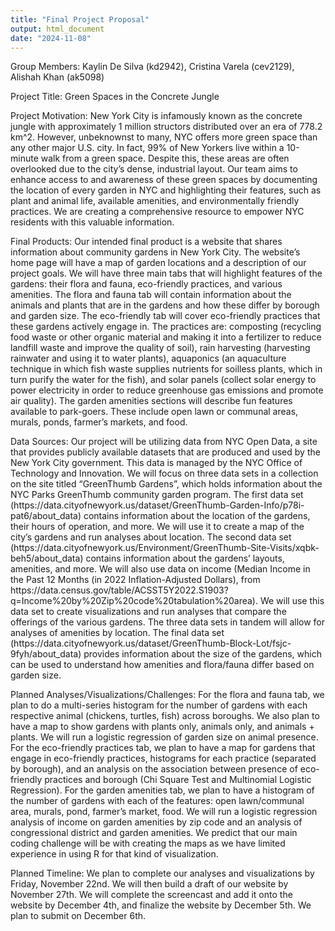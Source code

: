 ```yaml
---
title: "Final Project Proposal"
output: html_document
date: "2024-11-08"
---
```


Group Members: Kaylin De Silva (kd2942), Cristina Varela (cev2129), Alishah Khan (ak5098)

Project Title: Green Spaces in the Concrete Jungle

Project Motivation: 
New York City is infamously known as the concrete jungle with approximately 1 million structors distributed over an era of 778.2 km^2. However, unbeknownst to many, NYC offers more green space than any other major U.S. city. In fact, 99% of New Yorkers live within a 10-minute walk from a green space. Despite this, these areas are often overlooked due to the city's dense, industrial layout. Our team aims to enhance access to and awareness of these green spaces by documenting the location of every garden in NYC and highlighting their features, such as plant and animal life, available amenities, and environmentally friendly practices. We are creating a comprehensive resource to empower NYC residents with this valuable information.

Final Products: 
Our intended final product is a website that shares information about community gardens in New York City. The website’s home page will have a map of garden locations and a description of our project goals. We will have three main tabs that will highlight features of the gardens: their flora and fauna, eco-friendly practices, and various amenities. The flora and fauna tab will contain information about the animals and plants that are in the gardens and how these differ by borough and garden size. The eco-friendly tab will cover eco-friendly practices that these gardens actively engage in. The practices are: composting (recycling food waste or other organic material and making it into a fertilizer to reduce landfill waste and improve the quality of soil), rain harvesting (harvesting rainwater and using it to water plants), aquaponics (an aquaculture technique in which fish waste supplies nutrients for soilless plants, which in turn purify the water for the fish), and solar panels (collect solar energy to power electricity in order to reduce greenhouse gas emissions and promote air quality). The garden amenities sections will describe fun features available to park-goers. These include open lawn or communal areas, murals, ponds, farmer’s markets, and food. 


Data Sources: 
Our project will be utilizing data from NYC Open Data, a site that provides publicly available datasets that are produced and used by the New York City government. This data is managed by the NYC Office of Technology and Innovation. We will focus on three data sets in a collection on the site titled “GreenThumb Gardens”, which holds information about the NYC Parks GreenThumb community garden program. The first data set (https://data.cityofnewyork.us/dataset/GreenThumb-Garden-Info/p78i-pat6/about_data) contains information about the location of the gardens, their hours of operation, and more. We will use it to create a map of the city’s gardens and run analyses about location. The second data set (https://data.cityofnewyork.us/Environment/GreenThumb-Site-Visits/xqbk-beh5/about_data) contains information about the gardens’ layouts, amenities, and more. We will also use data on income (Median Income in the Past 12 Months (in 2022 Inflation-Adjusted Dollars), from https://data.census.gov/table/ACSST5Y2022.S1903?q=Income%20by%20Zip%20code%20tabulation%20area).
 We will use this data set to create visualizations and run analyses that compare the offerings of the various gardens. The three data sets in tandem will allow for analyses of amenities by location. The final data set (https://data.cityofnewyork.us/dataset/GreenThumb-Block-Lot/fsjc-9fyh/about_data) provides information about the size of the gardens, which can be used to understand how amenities and flora/fauna differ based on garden size. 
 
 Planned Analyses/Visualizations/Challenges:
 For the flora and fauna tab, we plan to do a multi-series histogram for the number of gardens with each respective animal (chickens, turtles, fish) across boroughs. We also plan to have a map to show gardens with plants only, animals only, and animals + plants. We will run a logistic regression of garden size on animal presence. For the eco-friendly practices tab, we plan to have a map for gardens that engage in eco-friendly practices, histograms for each practice (separated by borough), and an analysis on the association between presence of eco-friendly practices and borough (Chi Square Test and Multinomial Logistic Regression). For the garden amenities tab, we plan to have a histogram of the number of gardens with each of the features: open lawn/communal area, murals, pond, farmer’s market, food. We will run a logistic regression analysis of income on garden amenities by zip code and an analysis of congressional district and garden amenities. We predict that our main coding challenge will be with creating the maps as we have limited experience in using R for that kind of visualization.

Planned Timeline:
We plan to complete our analyses and visualizations by Friday, November 22nd. We will then build a draft of our website by November 27th. We will complete the screencast and add it onto the website by December 4th, and finalize the website by December 5th. We plan to submit on December 6th. 